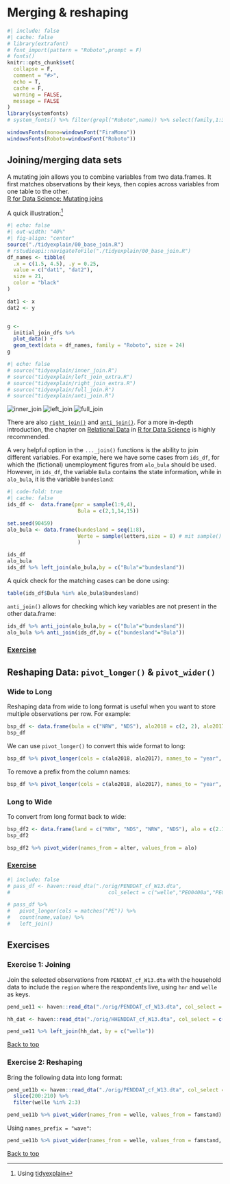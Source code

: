 # Merging & reshaping {#wrang3}

```r
#| include: false
#| cache: false
# library(extrafont)
# font_import(pattern = "Roboto",prompt = F)
# fonts()
knitr::opts_chunk$set(
  collapse = F,
  comment = "#>",
  echo = T,
  cache = F,
  warning = FALSE,
  message = FALSE
)
library(systemfonts)
# system_fonts() %>% filter(grepl("Roboto",name)) %>% select(family,1:3)

windowsFonts(mono=windowsFont("FiraMono"))
windowsFonts(Roboto=windowsFont("Roboto"))
```

## Joining/merging data sets {#join}

A mutating join allows you to combine variables from two data.frames. It first matches observations by their keys, then copies across variables from one table to the other.\
[R for Data Science: Mutating joins](http://r4ds.had.co.nz/relational-data.html#mutating-joins)

A quick illustration:[^05_merge_pivot-1]

[^05_merge_pivot-1]: Using [tidyexplain](https://github.com/gadenbuie/tidyexplain)

```r
#| echo: false
#| out-width: "40%"
#| fig-align: "center"
source("./tidyexplain/00_base_join.R")
# rstudioapi::navigateToFile("./tidyexplain/00_base_join.R")
df_names <- tibble(
  .x = c(1.5, 4.5), .y = 0.25,
  value = c("dat1", "dat2"),
  size = 21,
  color = "black"
)

dat1 <- x
dat2 <- y


g <- 
  initial_join_dfs %>% 
  plot_data() +
  geom_text(data = df_names, family = "Roboto", size = 24) 
g
```

<!-- <img src="pic/static/png/original-dfs.png" width="480px" /> -->

```r
#| echo: false
# source("tidyexplain/inner_join.R")
# source("tidyexplain/left_join_extra.R")
# source("tidyexplain/right_join_extra.R")
# source("tidyexplain/full_join.R")
# source("tidyexplain/anti_join.R")
```

![inner_join](pic/inner-join.gif) ![left_join](pic/left-join-extra.gif) ![full_join](pic/full-join.gif)

<!-- ![](pic/anti-join.gif) -->

<!-- ![](pic/right-join.gif) -->

There are also [`right_join()`](https://dplyr.tidyverse.org/reference/mutate-joins.html) and [`anti_join()`](https://dplyr.tidyverse.org/reference/filter-joins.html). For a more in-depth introduction, the chapter on [Relational Data](https://r4ds.had.co.nz/relational-data.html#relational-data) in [R for Data Science](https://r4ds.had.co.nz/) is highly recommended.

A very helpful option in the `..._join()` functions is the ability to join different variables. For example, here we have some cases from `ids_df`, for which the (fictional) unemployment figures from `alo_bula` should be used. However, in `ids_df`, the variable `Bula` contains the state information, while in `alo_bula`, it is the variable `bundesland`:

```r
#| code-fold: true
#| cache: false
ids_df <-  data.frame(pnr = sample(1:9,4),
                       Bula = c(2,1,14,15))

set.seed(90459)
alo_bula <- data.frame(bundesland = seq(1:8),
                       Werte = sample(letters,size = 8) # mit sample() kann eine zufällige Auswahl getroffen werden 
                       )
```

```r
ids_df
alo_bula
ids_df %>% left_join(alo_bula,by = c("Bula"="bundesland"))
```

A quick check for the matching cases can be done using:

```r
table(ids_df$Bula %in% alo_bula$bundesland)
```

`anti_join()` allows for checking which key variables are not present in the other data.frame:

```r
ids_df %>% anti_join(alo_bula,by = c("Bula"="bundesland"))
alo_bula %>% anti_join(ids_df,by = c("bundesland"="Bula"))
```

### [Exercise](#join_ue) {#uejoin}

## Reshaping Data: `pivot_longer()` & `pivot_wider()`

### Wide to Long

Reshaping data from wide to long format is useful when you want to store multiple observations per row. For example:

```r
bsp_df <- data.frame(bula = c("NRW", "NDS"), alo2018 = c(2, 2), alo2017 = c(1, 1))
bsp_df
```

We can use `pivot_longer()` to convert this wide format to long:

```r
bsp_df %>% pivot_longer(cols = c(alo2018, alo2017), names_to = "year", values_to = "alo")
```

To remove a prefix from the column names:

```r
bsp_df %>% pivot_longer(cols = c(alo2018, alo2017), names_to = "year", values_to = "alo", names_prefix = "alo")
```

### Long to Wide

To convert from long format back to wide:

```r
bsp_df2 <- data.frame(land = c("NRW", "NDS", "NRW", "NDS"), alo = c(2.1, 1.8, 2.4, 2.2), alter = c("age_1825", "age_1825", "age_2630", "age_2630"))
bsp_df2
```

```r
bsp_df2 %>% pivot_wider(names_from = alter, values_from = alo)
```

### [Exercise](#pivot_ue) {#uepivot}

```r
#| include: false
# pass_df <- haven::read_dta("./orig/PENDDAT_cf_W13.dta",
#                                col_select = c("welle","PEO0400a","PEO0400b","PEO0400c","PEO0400d"))

# pass_df %>% 
#   pivot_longer(cols = matches("PE")) %>% 
#   count(name,value) %>% 
#   left_join()

```



## Exercises

### Exercise 1: Joining {#join_ue}

Join the selected observations from `PENDDAT_cf_W13.dta` with the household data to include the `region` where the respondents live, using `hnr` and `welle` as keys.

```r
pend_ue11 <- haven::read_dta("./orig/PENDDAT_cf_W13.dta", col_select = c("pnr", "welle")) %>% slice(1:10)

hh_dat <- haven::read_dta("./orig/HHENDDAT_cf_W13.dta", col_select = c("hnr", "welle", "region"))

pend_ue11 %>% left_join(hh_dat, by = c("welle"))
```

[Back to top](#uejoin)

### Exercise 2: Reshaping {#pivot_ue}

Bring the following data into long format:

```r
pend_ue11b <- haven::read_dta("./orig/PENDDAT_cf_W13.dta", col_select = c("pnr", "welle", "famstand")) %>%
  slice(200:210) %>%
  filter(welle %in% 2:3)

pend_ue11b %>% pivot_wider(names_from = welle, values_from = famstand)
```

Using `names_prefix = "wave"`:

```r
pend_ue11b %>% pivot_wider(names_from = welle, values_from = famstand, names_prefix = "wave")
```

[Back to top](#uepivot)
